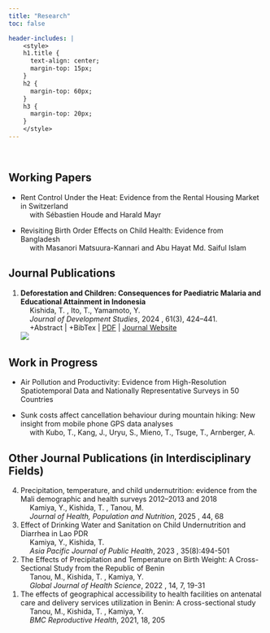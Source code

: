 ```yaml
---
title: "Research"
toc: false

header-includes: |
    <style>
    h1.title {
      text-align: center;
      margin-top: 15px;
    }
    h2 {
      margin-top: 60px;
    }
    h3 {
      margin-top: 20px;
    }
    </style>
---
```


<!-- Feel free to text me if you don't have access to the full text or PDF. -->
\

## Working Papers

- Rent Control Under the Heat: Evidence from the Rental Housing Market in Switzerland<br>
  &emsp; <span class="co-author">with Sébastien Houde and Harald Mayr</span>

- Revisiting Birth Order Effects on Child Health: Evidence from Bangladesh <br>
  &emsp; <span class="co-author">with Masanori Matsuura-Kannari and Abu Hayat Md. Saiful Islam</span>



## Journal Publications

<ol reversed>
  <!-- --- -->
  <!-- <li> -->
  <!--   **Title**<br> -->
  <!--   &emsp; Kishida, T.<br> -->
  <!--   &emsp; *Journal Name*, 2025<span class="co-author">, xx-xx</span><br> -->
  <!-- </li> -->
  <!-- --- -->
  <li>
    **Deforestation and Children: Consequences for Paediatric Malaria and Educational Attainment in Indonesia**<br>
    &emsp; <span class="author-self">Kishida, T.</span>
    <span class="co-author">, Ito, T., Yamamoto, Y.</span><br>
    &emsp; *Journal of Development Studies*, 2024
    <span class="co-author">, 61(3), 424–441.</span><br>
    &emsp; +Abstract | +BibTex | [PDF](https://takaakikishida.github.io/research/file/2024_JDS_Kishida_Deforestation_and_Children.pdf){target="_blank"} | [Journal Website](https://www.tandfonline.com/doi/full/10.1080/00220388.2024.2404561){target="_blank"}<br>
    ![](/image/forest_loss_2012.jpeg)
  </li>
</ol>

<!-- 1. **Deforestation and Children: Consequences for Paediatric Malaria and Educational Attainment in Indonesia**<br> -->
<!--   <span class="author-self">Kishida, T.</span><span class="co-author">, Ito, T., Yamamoto, Y.</span><br> -->
<!--   *Journal of Development Studies*, 2024<span class="co-author">, 1-18</span><br> -->
<!--   +Abstract | +BibTex | [PDF](https://takaakikishida.github.io/file/2024_JDS_Kishida_Deforestation_and_Children.pdf){target="_blank"} | [Journal Website](https://www.tandfonline.com/doi/full/10.1080/00220388.2024.2404561){target="_blank"} -->
<!--   ![](/image/forest_loss_2012.jpeg) -->



## Work in Progress

- Air Pollution and Productivity: Evidence from High-Resolution Spatiotemporal Data and Nationally Representative Surveys in 50 Countries

- Sunk costs affect cancellation behaviour during mountain hiking: New insight from mobile phone GPS data analyses<br>
  &emsp; <span class="co-author">with Kubo, T., Kang, J., Uryu, S., Mieno, T., Tsuge, T., Arnberger, A. </span>



## Other Journal Publications (in Interdisciplinary Fields)

<!-- https://stackoverflow.com/questions/77771258/can-quarto-render-a-descending-ordered-markdown-list-into-revealjs -->

<ol reversed>
  <li>
    Precipitation, temperature, and child undernutrition: evidence from the Mali demographic and health surveys 2012–2013 and 2018<br>
    &emsp; <span class="co-author">Kamiya, Y., </span>
    <span class="author-self">Kishida, T.</span>
    <span class="co-author">, Tanou, M.</span><br>
    &emsp; *Journal of Health, Population and Nutrition*, 2025
    <span class="co-author">, 44, 68</span><br>
  </li>
  <!-- --- -->
  <li>
    Effect of Drinking Water and Sanitation on Child Undernutrition and Diarrhea in Lao PDR<br>
    &emsp; <span class="co-author">Kamiya, Y., </span>
    <span class="author-self">Kishida, T.</span><br>
    &emsp; *Asia Pacific Journal of Public Health*, 2023
    <span class="co-author">, 35(8):494-501</span><br>
  </li>
  <!-- --- -->
  <li>
    The Effects of Precipitation and Temperature on Birth Weight: A Cross-Sectional Study from the Republic of Benin<br>
    &emsp; <span class="co-author">Tanou, M., </span>
    <span class="author-self">Kishida, T.</span>
    <span class="co-author">, Kamiya, Y.</span><br>
    &emsp; *Global Journal of Health Science*, 2022
    <span class="co-author">, 14, 7, 19-31</span><br>
  </li>
  <!-- --- -->
  <li>
    The effects of geographical accessibility to health facilities on antenatal care and delivery services utilization in Benin: A cross-sectional study<br>
    &emsp; <span class="co-author">Tanou, M., </span>
    <span class="author-self">Kishida, T.</span>
    <span class="co-author">, Kamiya, Y.</span><br>
    &emsp; *BMC Reproductive Health*, 2021<span class="co-author">, 18, 205</span><br>
  </li>
</ol>

